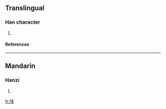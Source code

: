 ==Translingual==
===Han character===
{{Han char|rn=61|rad=心|as=08|sn=11|four=9801<sub>9</sub>|canj=心金 (PC)}}
# {{defn|Han|sort=心08}}
====References====
{{Han ref|kx=0390.180|dkj=10774|dj=0724.160|hdz=42317.010|uh=60CD|ud=24781|bh=D564|bd=54628}}
----
==Mandarin==
===Hanzi===
{{cmn-hanzi|pin=[[jīn]] (jin1), [[lán]] (lan2)|wg=chin<sup>1</sup>, lan<sup>2</sup>}}
# {{defn|Mandarin}}

[[fr:惍]]